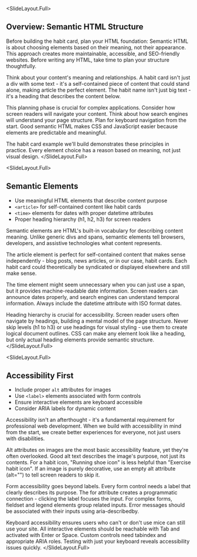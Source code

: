 
<SlideLayout.Full>
## Overview: Semantic HTML Structure

Before building the habit card, plan your HTML foundation:
<Notes>
Semantic HTML is about choosing elements based on their meaning, not their appearance. This approach creates more maintainable, accessible, and SEO-friendly websites. Before writing any HTML, take time to plan your structure thoughtfully.

Think about your content's meaning and relationships. A habit card isn't just a div with some text - it's a self-contained piece of content that could stand alone, making article the perfect element. The habit name isn't just big text - it's a heading that describes the content below.

This planning phase is crucial for complex applications. Consider how screen readers will navigate your content. Think about how search engines will understand your page structure. Plan for keyboard navigation from the start. Good semantic HTML makes CSS and JavaScript easier because elements are predictable and meaningful.

The habit card example we'll build demonstrates these principles in practice. Every element choice has a reason based on meaning, not just visual design.
</Notes>
</SlideLayout.Full>

<SlideLayout.Full>
## Semantic Elements

- Use meaningful HTML elements that describe content purpose
- `<article>` for self-contained content like habit cards
- `<time>` elements for dates with proper datetime attributes
- Proper heading hierarchy (h1, h2, h3) for screen readers
<Notes>
Semantic elements are HTML's built-in vocabulary for describing content meaning. Unlike generic divs and spans, semantic elements tell browsers, developers, and assistive technologies what content represents.

The article element is perfect for self-contained content that makes sense independently - blog posts, news articles, or in our case, habit cards. Each habit card could theoretically be syndicated or displayed elsewhere and still make sense.

The time element might seem unnecessary when you can just use a span, but it provides machine-readable date information. Screen readers can announce dates properly, and search engines can understand temporal information. Always include the datetime attribute with ISO format dates.

Heading hierarchy is crucial for accessibility. Screen reader users often navigate by headings, building a mental model of the page structure. Never skip levels (h1 to h3) or use headings for visual styling - use them to create logical document outlines. CSS can make any element look like a heading, but only actual heading elements provide semantic structure.
</Notes>
</SlideLayout.Full>

<SlideLayout.Full>
## Accessibility First

- Include proper `alt` attributes for images
- Use `<label>` elements associated with form controls
- Ensure interactive elements are keyboard accessible
- Consider ARIA labels for dynamic content
<Notes>
Accessibility isn't an afterthought - it's a fundamental requirement for professional web development. When we build with accessibility in mind from the start, we create better experiences for everyone, not just users with disabilities.

Alt attributes on images are the most basic accessibility feature, yet they're often overlooked. Good alt text describes the image's purpose, not just its contents. For a habit icon, "Running shoe icon" is less helpful than "Exercise habit icon". If an image is purely decorative, use an empty alt attribute (alt="") to tell screen readers to skip it.

Form accessibility goes beyond labels. Every form control needs a label that clearly describes its purpose. The for attribute creates a programmatic connection - clicking the label focuses the input. For complex forms, fieldset and legend elements group related inputs. Error messages should be associated with their inputs using aria-describedby.

Keyboard accessibility ensures users who can't or don't use mice can still use your site. All interactive elements should be reachable with Tab and activated with Enter or Space. Custom controls need tabindex and appropriate ARIA roles. Testing with just your keyboard reveals accessibility issues quickly.
</Notes>
</SlideLayout.Full>